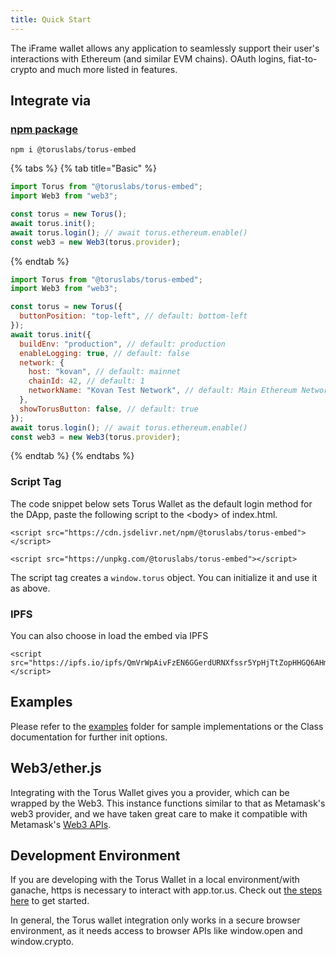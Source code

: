 ```yaml
---
title: Quick Start
---
```


The iFrame wallet allows any application to seamlessly support their user's
interactions with Ethereum (and similar EVM chains). OAuth logins,
fiat-to-crypto and much more listed in features.

## Integrate via

### [npm package](https://www.npmjs.com/package/@toruslabs/torus-embed)

```markup
npm i @toruslabs/torus-embed
```

{% tabs %} {% tab title="Basic" %}

```javascript
import Torus from "@toruslabs/torus-embed";
import Web3 from "web3";

const torus = new Torus();
await torus.init();
await torus.login(); // await torus.ethereum.enable()
const web3 = new Web3(torus.provider);
```

{% endtab %}

```javascript
import Torus from "@toruslabs/torus-embed";
import Web3 from "web3";

const torus = new Torus({
  buttonPosition: "top-left", // default: bottom-left
});
await torus.init({
  buildEnv: "production", // default: production
  enableLogging: true, // default: false
  network: {
    host: "kovan", // default: mainnet
    chainId: 42, // default: 1
    networkName: "Kovan Test Network", // default: Main Ethereum Network
  },
  showTorusButton: false, // default: true
});
await torus.login(); // await torus.ethereum.enable()
const web3 = new Web3(torus.provider);
```

{% endtab %} {% endtabs %}

### Script Tag

The code snippet below sets Torus Wallet as the default login method for the
DApp, paste the following script to the &lt;body&gt; of index.html.

```markup
<script src="https://cdn.jsdelivr.net/npm/@toruslabs/torus-embed"></script>
```

```markup
<script src="https://unpkg.com/@toruslabs/torus-embed"></script>
```

The script tag creates a `window.torus` object. You can initialize it and use it
as above.

### IPFS

You can also choose in load the embed via IPFS

```markup
<script src="https://ipfs.io/ipfs/QmVrWpAivFzEN6GGerdURNXfssr5YpHjTtZopHHGQ6AHmU"></script>
```

## Examples

Please refer to the
[examples](https://github.com/torusresearch/torus-embed/tree/master/examples)
folder for sample implementations or the Class documentation for further init
options.

## Web3/ether.js

Integrating with the Torus Wallet gives you a provider, which can be wrapped by
the Web3. This instance functions similar to that as Metamask's web3 provider,
and we have taken great care to make it compatible with Metamask's
[Web3 APIs](https://web3js.readthedocs.io/en/1.0/).

## Development Environment

If you are developing with the Torus Wallet in a local environment/with ganache,
https is necessary to interact with app.tor.us. Check out
[the steps here](https://docs.tor.us/developing-with-torus/ganache) to get
started.

In general, the Torus wallet integration only works in a secure browser
environment, as it needs access to browser APIs like window.open and
window.crypto.
